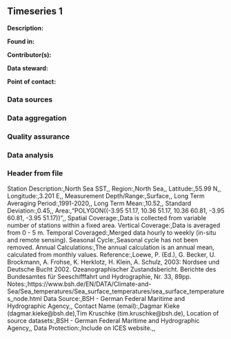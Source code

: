 ## Timeseries 1

**Description:** 


**Found in:**

**Contributor(s):**

**Data steward:**

**Point of contact:**

### Data sources

### Data aggregation

### Quality assurance

### Data analysis

### Header from file
Station Description:,North Sea SST,,
Region:,North Sea,,
Latitude:,55.99 N,,
Longitude:,3.201 E,,
Measurement Depth/Range:,Surface,,
Long Term Averaging Period:,1991-2020,,
Long Term Mean:,10.52,,
Standard Deviation:,0.45,,
Area:,"POLYGON((-3.95 51.17, 10.36 51.17, 10.36 60.81, -3.95 60.81, -3.95 51.17))",,
Spatial Coverage:,Data is collected from variable number of stations within a fixed area.
Vertical Coverage:,Data is averaged from 0 - 5 m.
Temporal Coveraged:,Merged data hourly to weekly (in-situ and remote sensing).
Seasonal Cycle:,Seasonal cycle has not been removed.
Annual Calculations:,The annual calculation is an annual mean, calculated from monthly values.
Reference:,Loewe, P. (Ed.), G. Becker, U. Brockmann, A. Frohse, K. Herklotz, H. Klein, A. Schulz, 2003: Nordsee und Deutsche Bucht 2002. Ozeanographischer Zustandsbericht. Berichte des Bundesamtes für Seeschifffahrt und Hydrographie, Nr. 33, 89pp.
Notes:,https://www.bsh.de/EN/DATA/Climate-and-Sea/Sea_temperatures/Sea_surface_temperatures/sea_surface_temperatures_node.html
Data Source:,BSH - German Federal Maritime and Hydrographic Agency,,
Contact Name (email):,Dagmar Kieke (dagmar.kieke@bsh.de),Tim Kruschke (tim.kruschke@bsh.de),
Location of source datasets:,BSH - German Federal Maritime and Hydrographic Agency,,
Data Protection:,Include on ICES website.,,
